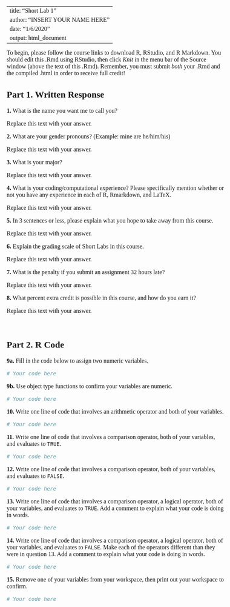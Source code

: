 <!--- Begin styling code. --->
<style type="text/css">
/* Whole document: */
body{
  font-family: "Palatino Linotype", "Book Antiqua", Palatino, serif;
  font-size: 12pt;
}
h1.title {
  font-size: 38px;
  text-align: center;
}
h4.author {
  font-size: 18px;
  text-align: center;
}
h4.date {
  font-size: 18px;
  text-align: center;
}
</style>
<!--- End styling code. --->

---
title: "Short Lab 1"
author: "INSERT YOUR NAME HERE"
date: "1/6/2020"
output: html_document
---

To begin, please follow the course links to download R, RStudio, and R Markdown.
You should edit this .Rmd using RStudio, then click *Knit* in the menu bar of the Source window (above the text of this .Rmd).
Remember, you must submit *both* your .Rmd and the compiled .html in order to receive full credit!

## Part 1. Written Response

**1.** What is the name you want me to call you?

Replace this text with your answer.

**2.** What are your gender pronouns? (Example: mine are he/him/his)

Replace this text with your answer.

**3.** What is your major?

Replace this text with your answer.

**4.** What is your coding/computational experience? Please specifically mention whether or not you have any experience in each of R, Rmarkdown, and LaTeX.

Replace this text with your answer.

**5.** In 3 sentences or less, please explain what you hope to take away from this course.

Replace this text with your answer.

**6.** Explain the grading scale of Short Labs in this course.

Replace this text with your answer.

**7.** What is the penalty if you submit an assignment 32 hours late?

Replace this text with your answer.

**8.** What percent extra credit is possible in this course, and how do you earn it?

Replace this text with your answer.

<!--- Note: I use the backslash to skip a line for formatting. --->
\ 

## Part 2. R Code

**9a.** Fill in the code below to assign two numeric variables.

```r
# Your code here
```

**9b.** Use object type functions to confirm your variables are numeric.

```r
# Your code here
```

**10.** Write one line of code that involves an arithmetic operator and both of your variables.

```r
# Your code here
```

**11.** Write one line of code that involves a comparison operator, both of your variables, and evaluates to `TRUE`.

```r
# Your code here
```

**12.** Write one line of code that involves a comparison operator, both of your variables, and evaluates to `FALSE`.

```r
# Your code here
```

**13.** Write one line of code that involves a comparison operator, a logical operator, both of your variables, and evaluates to `TRUE`. Add a comment to explain what your code is doing in words.

```r
# Your code here
```

**14.** Write one line of code that involves a comparison operator, a logical operator, both of your variables, and evaluates to `FALSE`. Make each of the operators different than they were in question 13. Add a comment to explain what your code is doing in words.

```r
# Your code here
```

**15.** Remove one of your variables from your workspace, then print out your workspace to confirm.

```r
# Your code here
```
